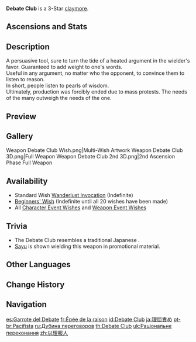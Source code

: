 {{Weapon Infobox
|id             = 12305
|image          = <gallery>
Weapon Debate Club.png|Base
Weapon Debate Club 2nd.png|2nd Ascension
</gallery>
|type           = Claymore
|releaseDate    = 2020-09-28
|quality        = 3
|base_atk       = 39
|2nd_stat_type  = ATK
|2nd_stat       = 7.7%
|passive        = Blunt Conclusion
|effect         = After using an Elemental Skill, Normal or Charged Attacks, on hit, deal an additional (var1)% ATK DMG in a small area. Effect lasts 15s. DMG can only occur once every 3s.
|eff_rank1_var1 = 60
|eff_rank2_var1 = 75
|eff_rank3_var1 = 90
|eff_rank4_var1 = 105
|eff_rank5_var1 = 120
|eff_att1       = Physical DMG
|eff_att2       = Effect Triggered by Normal Attack
|obtain         = Wishes
}}
{{Description|A handy club made of fine steel. The most persuasive line of reasoning in any debater's arsenal.}}
'''Debate Club'''{{Lang|zh=以理服人|zh_tl=Persuasion with Reason}} is a 3-Star [[claymore]].

==Ascensions and Stats==
{{Weapon Ascensions and Stats
|ascendMat1 = Mist Veiled Lead Elixir
|ascendMat2 = Mist Veiled Mercury Elixir
|ascendMat3 = Mist Veiled Gold Elixir
|ascendMat4 = Mist Veiled Primo Elixir
|bossMat1   = Mist Grass Pollen
|bossMat2   = Mist Grass
|bossMat3   = Mist Grass Wick
|commonMat1 = Damaged Mask
|commonMat2 = Stained Mask
|commonMat3 = Ominous Mask
}}

==Description==
A persuasive tool, sure to turn the tide of a heated argument in the wielder's favor. Guaranteed to add weight to one's words.<br />
Useful in any argument, no matter who the opponent, to convince them to listen to reason.<br />
In short, people listen to pearls of wisdom.<br />
Ultimately, production was forcibly ended due to mass protests. The needs of the many outweigh the needs of the one.

==Preview==
{{Preview
|file=Weapon Debate Club Passive
}}

==Gallery==
<gallery>
Weapon Debate Club Wish.png|Multi-Wish Artwork
Weapon Debate Club 3D.png|Full Weapon
Weapon Debate Club 2nd 3D.png|2nd Ascension Phase Full Weapon
</gallery>

==Availability==
*Standard Wish [[Wanderlust Invocation]] (Indefinite)
*[[Beginners' Wish]] (Indefinite until all 20 wishes have been made)
*All [[Character Event Wishes]] and [[Weapon Event Wishes]]

==Trivia==
*The Debate Club resembles a traditional Japanese {{w|Kanabō|kanabou}}.
*[[Sayu]] is shown wielding this weapon in promotional material.

==Other Languages==
{{Flex|
===Weapon===
{{Other Languages
|en      = Debate Club
|zhs     = 以理服人
|zhs_rm  = Yǐlǐ fúrén
|zht     = 以理服人
|zht_rm  = Yǐlǐ fúrén
|zh_tl   = Persuasion with Reason
|ja      = 理屈責め
|ja_rm   = Rikutsu Zeme
|ja_tl   = Reason Torment
|ko      = 훌륭한 대화수단
|ko_rm   = Hullyunghan Daehwasudan
|ko_tl   = The Great Communicator
|es      = Garrote del Debate
|es_tl   = Debate Club
|fr      = Épée de la raison
|fr_tl   = Sword of Reason
|ru      = Дубина переговоров
|ru_tl   = Club of Negotiations
|th      = Debate Club
|vi      = Gậy Thu Phục
|vi_tl   = Subduing Club
|de      = Schlagfestes Argument
|de_tl   = Impact-Proof Argument
|id      = Debate Club
|pt      = Pacifista
|pt_tl   = Pacifist
|pt_note = Formerly ''Porrete da Razão'' ("Cudgel of Reason"), its name was changed in the [[Version/2.8|Version 2.8]].
|tr      = İkna Sopası
|tr_tl   = 
|it      = Mazza della persuasione
|it_tl   = Persuasion Club
}}
|
===Passive===
{{Other Languages
|en      = Blunt Conclusion
|zhs     = 有话直说
|zhs_rm  = Yǒuhuà Zhíshuō
|zht     = 有話直說
|zht_rm  = Yǒuhuà Zhíshuō
|zh_tl   = 
|ja      = 率直に話を言え
|ja_rm   = Socchoku ni Hanashi wo Ie
|ja_tl   = Talk Directly
|ko      = 직설
|ko_tl   = Straight Talk
|es      = Conclusión contundente
|es_tl   = Forceful Conclusion
|fr      = Franc-parler
|fr_tl   = Straight-Talk
|ru      = Говори как есть
|ru_tl   = Talk How It Is
|th      = Blunt Conclusion
|vi      = Lời Nói Thẳng Thắn
|vi_tl   = 
|de      = Direktheit
|de_tl   = 
|id      = Blunt Conclusion
|pt      = Convencer
|pt_tl   = 
|tr      = Kesin Sonuç
|tr_tl   = 
|it      = Schiettezza
|it_tl   = 
}}
}}

==Change History==
{{Change History|1.0}}

==Navigation==
{{Weapon Navbox|type=Claymores}}

[[es:Garrote del Debate]]
[[fr:Épée de la raison]]
[[id:Debate Club]]
[[ja:理屈責め]]
[[pt-br:Pacifista]]
[[ru:Дубина переговоров]]
[[th:Debate Club]]
[[uk:Раціональне переконання]]
[[zh:以理服人]]